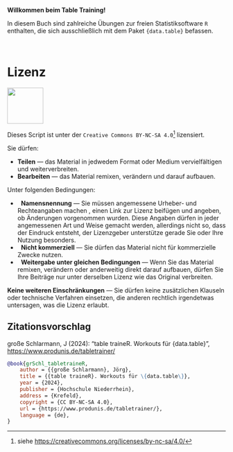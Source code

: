 **Willkommen beim Table Training!**

In diesem Buch sind zahlreiche Übungen zur freien Statistiksoftware `R` enthalten, die sich ausschließlich mit dem Paket `{data.table}` befassen.

\smallskip\  

# Lizenz {.unnumbered}

![](images/ccbyncsa.png){width=2.2cm}

Dieses Script ist unter der `Creative Commons BY-NC-SA 4.0`[^index-1] lizensiert.

[^index-1]: siehe <https://creativecommons.org/licenses/by-nc-sa/4.0/>

Sie dürfen:

-   **Teilen** — das Material in jedwedem Format oder Medium vervielfältigen und weiterverbreiten.
-   **Bearbeiten** — das Material remixen, verändern und darauf aufbauen.

Unter folgenden Bedingungen:

-   \ccAttribution  **Namensnennung** — Sie müssen angemessene Urheber- und Rechteangaben machen , einen Link zur Lizenz beifügen und angeben, ob Änderungen vorgenommen wurden. Diese Angaben dürfen in jeder angemessenen Art und Weise gemacht werden, allerdings nicht so, dass der Eindruck entsteht, der Lizenzgeber unterstütze gerade Sie oder Ihre Nutzung besonders.
-   \ccNonCommercialEU  **Nicht kommerziell** — Sie dürfen das Material nicht für kommerzielle Zwecke nutzen.
-   \ccShareAlike  **Weitergabe unter gleichen Bedingungen** — Wenn Sie das Material remixen, verändern oder anderweitig direkt darauf aufbauen, dürfen Sie Ihre Beiträge nur unter derselben Lizenz wie das Original verbreiten.

**Keine weiteren Einschränkungen** — Sie dürfen keine zusätzlichen Klauseln oder technische Verfahren einsetzen, die anderen rechtlich irgendetwas untersagen, was die Lizenz erlaubt.

\vfill

::: callout-tip
## **Zitationsvorschlag**

große Schlarmann, J (2024): "table traineR. Workouts für {data.table}", <https://www.produnis.de/tabletrainer/>

\scriptsize

``` bibtex
@book{grSchl_tabletraineR,
    author = {{große Schlarmann}, Jörg},
    title = {{table traineR}. Workouts für \{data.table\}},
    year = {2024},
    publisher = {Hochschule Niederrhein},
    address = {Krefeld},
    copyright = {CC BY-NC-SA 4.0},
    url = {https://www.produnis.de/tabletrainer/},
    language = {de},
}
```
:::

\normalsize
\newpage
\phantomsection
\addcontentsline{toc}{chapter}{Inhaltsverzeichnis}
\tableofcontents
\newpage
\pagenumbering{arabic}
\setcounter{page}{1}
\renewcommand\pagemark{{\usekomafont{pagenumber}\thepage\ von \pageref{LastPage}}}
